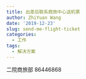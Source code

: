 ```yaml
---
title: 出差后联系商旅中心送机票
author: ZhiYuan Wang
date: '2019-12-23'
slug: send-me-flight-ticket
categories:
  - 工作
tags:
  - 解决方案
---
```


二院商旅部 86446868
